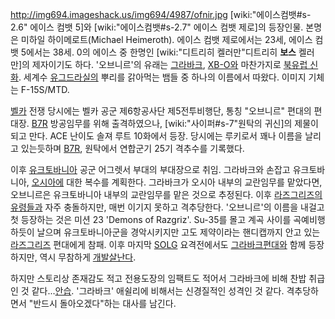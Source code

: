 http://img694.imageshack.us/img694/4987/ofnir.jpg
[wiki:"에이스컴뱃#s-2.6" 에이스 컴뱃 5]와 [wiki:"에이스컴뱃#s-2.7" 에이스 컴뱃 제로]의 등장인물. 본명은 미하일 하이메로트(Michael Heimeroth). 에이스 컴뱃 제로에서는 23세, 에이스 컴뱃 5에서는 38세. 0의 에이스 중 한명인 [wiki:"디트리히 켈러만"디트리히 '''보스''' 켈러만]의 제자이기도 하다. '오브니르'의 유래는 [[그라바크]], [[XB-O]]와 마찬가지로 [[북유럽 신화]]. 세계수 [[유그드라실]]의 뿌리를 갉아먹는 뱀들 중 하나의 이름에서 따왔다. 이미지 기체는 F-15S/MTD. 

[[벨카]] 전쟁 당시에는 벨카 공군 제6항공사단 제5전투비행단, 통칭 "오브니르" 편대의 편대장. [[B7R]] 방공임무를 위해 출격하였으나, [wiki:"사이퍼#s-7"원탁의 귀신]의 제물이 되고 만다. ACE 난이도 솔져 루트 10화에서 등장. 당시에는 루키로서 꽤나 이름을 날리고 있는듯하며 [[B7R]], 원탁에서 연합군기 25기 격추수를 기록했다.

이후 [[유크토바니아]] 공군 어그렛서 부대의 부대장으로 취임. 그라바크와 손잡고 유크토바니아, [[오시아]]에 대한 복수를 계획한다. 그라바크가 오시아 내부의 교란임무를 맡았다면, 오브니르은 유크토바니아 내부의 교란임무를 맡은 것으로 추정된다. 이후 [[라즈그리즈의 유령]]들과 자주 충돌하지만, 매번 이기지 못하고 격추당한다. '오브니르'의 이름을 내걸고 첫 등장하는 것은 미션 23 'Demons of Razgriz'. Su-35를 몰고 계곡 사이를 곡예비행하듯이 날으며 유크토바니아군을 경악시키지만 고도 제약이라는 핸디캡까지 안고 있는 [[라즈그리즈]] 편대에게 참패. 이후 마지막 [[SOLG]] 요격전에서도 [[그라바크]]편대와 함께 등장하지만, 역시 무참하게 [[개발살]]난다.

하지만 스토리상 존재감도 적고 전용도장의 임팩트도 적어서 그라바크에 비해 찬밥 취급인 것 같다...[[안습]]. '그라바크' 애쉴리에 비해서는 신경질적인 성격인 것 같다. 격추당하면서 "반드시 돌아오겠다"하는 대사를 남긴다.
